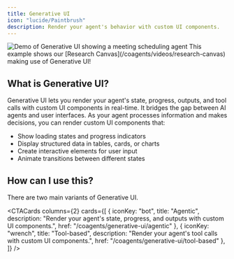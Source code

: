 ```yaml
---
title: Generative UI
icon: "lucide/Paintbrush"
description: Render your agent's behavior with custom UI components.
---
```



<Frame>
  <img 
    src="https://cdn.copilotkit.ai/docs/copilotkit/images/coagents/AgenticGenerativeUI.gif" 
    className="my-0" 
    alt="Demo of Generative UI showing a meeting scheduling agent"
  />
</Frame>

<Callout>
    This example shows our [Research Canvas](/coagents/videos/research-canvas) making use of Generative UI!
</Callout>

## What is Generative UI?

Generative UI lets you render your agent's state, progress, outputs, and tool calls with custom UI components in real-time. It bridges the gap between AI
agents and user interfaces. As your agent processes information and makes decisions, you can render custom UI components that:

- Show loading states and progress indicators
- Display structured data in tables, cards, or charts
- Create interactive elements for user input
- Animate transitions between different states

## How can I use this?

There are two main variants of Generative UI.

<CTACards
  columns={2}
  cards={[
    {
      iconKey: "bot",
      title: "Agentic",
      description: "Render your agent's state, progress, and outputs with custom UI components.",
      href: "/coagents/generative-ui/agentic"
    },
    {
      iconKey: "wrench",
      title: "Tool-based",
      description: "Render your agent's tool calls with custom UI components.",
      href: "/coagents/generative-ui/tool-based"
    },
  ]}
/>

